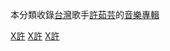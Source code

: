 本分類收錄[[台灣|台灣]]歌手[[許茹芸|許茹芸]]的[[音樂專輯|音樂專輯]]

[[Category:台灣流行音樂專輯|X許]]
[[Category:香港流行音乐专辑|X許]]
[[Category:各演出者音樂專輯|X許]]